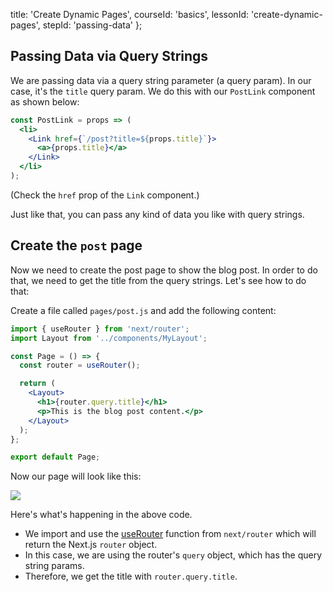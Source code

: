 
  title: 'Create Dynamic Pages',
  courseId: 'basics',
  lessonId: 'create-dynamic-pages',
  stepId: 'passing-data'
};

## Passing Data via Query Strings

We are passing data via a query string parameter (a query param). In our case, it's the `title` query param. We do this with our `PostLink` component as shown below:

```jsx
const PostLink = props => (
  <li>
    <Link href={`/post?title=${props.title}`}>
      <a>{props.title}</a>
    </Link>
  </li>
);
```

(Check the `href` prop of the `Link` component.)

Just like that, you can pass any kind of data you like with query strings.

## Create the `post` page

Now we need to create the post page to show the blog post. In order to do that, we need to get the title from the query strings. Let's see how to do that:

Create a file called `pages/post.js` and add the following content:

```jsx
import { useRouter } from 'next/router';
import Layout from '../components/MyLayout';

const Page = () => {
  const router = useRouter();

  return (
    <Layout>
      <h1>{router.query.title}</h1>
      <p>This is the blog post content.</p>
    </Layout>
  );
};

export default Page;
```

Now our page will look like this:

![](https://cloud.githubusercontent.com/assets/50838/24542721/5fdd9c26-161a-11e7-9b10-296d4cb6912d.png)

Here's what's happening in the above code.

- We import and use the [useRouter](https://nextjs.org/docs#use-router) function from `next/router` which will return the Next.js `router` object.
- In this case, we are using the router's `query` object, which has the query string params.
- Therefore, we get the title with `router.query.title`.

